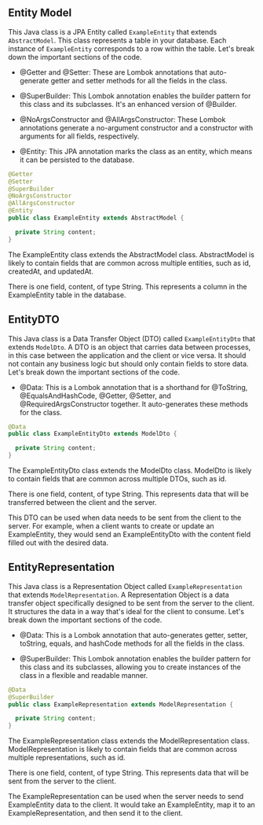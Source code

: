 ## Entity Model

This Java class is a JPA Entity called `ExampleEntity` that extends `AbstractModel`. This class represents a table in your database. Each instance of `ExampleEntity` corresponds to a row within the table. Let's break down the important sections of the code.

- @Getter and @Setter: These are Lombok annotations that auto-generate getter and setter methods for all the fields in the class.

- @SuperBuilder: This Lombok annotation enables the builder pattern for this class and its subclasses. It's an enhanced version of @Builder.

- @NoArgsConstructor and @AllArgsConstructor: These Lombok annotations generate a no-argument constructor and a constructor with arguments for all fields, respectively.

- @Entity: This JPA annotation marks the class as an entity, which means it can be persisted to the database.

```java copy
@Getter
@Setter
@SuperBuilder
@NoArgsConstructor
@AllArgsConstructor
@Entity
public class ExampleEntity extends AbstractModel {

  private String content;
}
```

The ExampleEntity class extends the AbstractModel class. AbstractModel is likely to contain fields that are common across multiple entities, such as id, createdAt, and updatedAt.

There is one field, content, of type String. This represents a column in the ExampleEntity table in the database.

## EntityDTO

This Java class is a Data Transfer Object (DTO) called `ExampleEntityDto` that extends `ModelDto`. A DTO is an object that carries data between processes, in this case between the application and the client or vice versa. It should not contain any business logic but should only contain fields to store data. Let's break down the important sections of the code.

- @Data: This is a Lombok annotation that is a shorthand for @ToString, @EqualsAndHashCode, @Getter, @Setter, and @RequiredArgsConstructor together. It auto-generates these methods for the class.

```java copy
@Data
public class ExampleEntityDto extends ModelDto {

  private String content;
}
```

The ExampleEntityDto class extends the ModelDto class. ModelDto is likely to contain fields that are common across multiple DTOs, such as id.

There is one field, content, of type String. This represents data that will be transferred between the client and the server.

This DTO can be used when data needs to be sent from the client to the server. For example, when a client wants to create or update an ExampleEntity, they would send an ExampleEntityDto with the content field filled out with the desired data.

## EntityRepresentation

This Java class is a Representation Object called `ExampleRepresentation` that extends `ModelRepresentation`. A Representation Object is a data transfer object specifically designed to be sent from the server to the client. It structures the data in a way that's ideal for the client to consume. Let's break down the important sections of the code.

- @Data: This is a Lombok annotation that auto-generates getter, setter, toString, equals, and hashCode methods for all the fields in the class.

- @SuperBuilder: This Lombok annotation enables the builder pattern for this class and its subclasses, allowing you to create instances of the class in a flexible and readable manner.

```java copy
@Data
@SuperBuilder
public class ExampleRepresentation extends ModelRepresentation {

  private String content;
}
```

The ExampleRepresentation class extends the ModelRepresentation class. ModelRepresentation is likely to contain fields that are common across multiple representations, such as id.

There is one field, content, of type String. This represents data that will be sent from the server to the client.

The ExampleRepresentation can be used when the server needs to send ExampleEntity data to the client. It would take an ExampleEntity, map it to an ExampleRepresentation, and then send it to the client.
